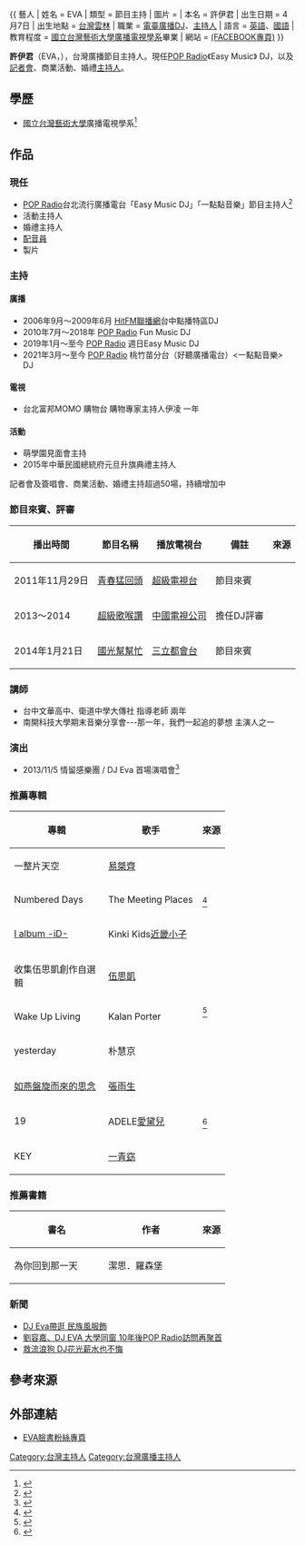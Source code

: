 {{blpsources|time=2020-12-01}}
{{notability unreferenced|time=2020-12-01}}
{{ 藝人
| 姓名 = EVA
| 類型 = 節目主持
| 圖片 =
| 本名 = 許伊君
| 出生日期 = 4月7日
| 出生地點 = [[台灣|台灣]][[雲林|雲林]]
| 職業 = [[電臺廣播|電臺廣播]][[DJ|DJ]]、[[主持人|主持人]]
| 語言 = [[英語|英語]]、[[國語|國語]]
| 教育程度 = [[國立台灣藝術大學|國立台灣藝術大學]][[廣播電視學系|廣播電視學系]]畢業
| 網站 = [https://www.facebook.com/FM91.7 (FACEBOOK專頁)]
}}

'''許伊君'''（EVA，{{Bd||4月7日|}}），台灣廣播節目主持人。現任[[POP_Radio|POP Radio]]《Easy Music》 DJ，以及[[記者會|記者會]]、商業活動、婚禮[[主持人|主持人]]。

==學歷==
*[[國立台灣藝術大學|國立台灣藝術大學]]廣播電視學系<ref>{{Cite web |url=http://stage.stream.omusic.com.tw/omusic_cms/index.php?view=singer&singer_id=21722 |title=omusic DJ簡歷 |access-date=2014-07-23 |archive-date=2016-03-04 |archive-url=https://web.archive.org/web/20160304124142/http://stage.stream.omusic.com.tw/omusic_cms/index.php?view=singer&singer_id=21722 |dead-url=no }}</ref>

==作品==
===現任===
*[[POP_Radio|POP Radio]]台北流行廣播電台「Easy Music DJ」「一點點音樂」節目主持人<ref>{{Cite web |url=http://www.pop917.com/People_DJProfile.aspx?ID=19 |title=POP Radio DJ介紹 |access-date=2014-07-23 |archive-date=2015-09-24 |archive-url=https://web.archive.org/web/20150924075557/http://www.pop917.com/People_DJProfile.aspx?ID=19 |dead-url=no }}</ref>
*活動主持人
*婚禮主持人
*[[配音員|配音員]]
*製片

===主持===
====廣播====
*2006年9月～2009年6月 [[HitFM聯播網|HitFM聯播網]]台中點播特區DJ
*2010年7月～2018年      [[POP_Radio|POP Radio]] Fun Music DJ
*2019年1月～至今        [[POP_Radio|POP Radio]] 週日Easy Music DJ 
*2021年3月～至今        [[POP_Radio|POP Radio]] 桃竹苗分台（好聽廣播電台）<一點點音樂> DJ

====電視====
*台北富邦MOMO 購物台 購物專家主持人伊凌 一年

====活動====
* 萌學園見面會主持
* 2015年中華民國總統府元旦升旗典禮主持人

記者會及簽唱會、商業活動、婚禮主持超過50場，持續增加中

===節目來賓、評審===

{| class="wikitable"
|-
! 播出時間 !! 節目名稱 !! 播放電視台 !! 備註 !! 來源
|-
|2011年11月29日 || [[青春猛回頭|青春猛回頭]] || [[超級電視台|超級電視台]] ||節目來賓||
|-
|2013～2014 || [[超級歌喉讚|超級歌喉讚]] || [[中國電視公司|中國電視公司]] || 擔任DJ評審 ||
|-
|2014年1月21日|| [[國光幫幫忙|國光幫幫忙]] || [[三立都會台|三立都會台]] ||節目來賓||
|}

===講師===
*台中文華高中、衛道中學大傳社 指導老師 兩年
*南開科技大學期末音樂分享會---那一年，我們一起追的夢想 主演人之一

===演出===
*2013/11/5 情留感樂團 / DJ Eva 首場演唱會<ref>{{Cite web |url=http://www.indievox.com/riversidemusic/event-post/13699 |title=DJ Eva演唱會介紹 |access-date=2014-07-23 |archive-date=2016-03-04 |archive-url=https://web.archive.org/web/20160304134242/http://www.indievox.com/riversidemusic/event-post/13699 |dead-url=no }}</ref> 

===推薦專輯===

{| class="wikitable"
|-
! width="150"|專輯 !! width="150"|歌手 !!來源
|-
| 一整片天空|| [[易桀齊|易桀齊]] || rowspan=3|<ref>{{Cite web |url=http://www.hitoradio.com/media/epaper/3/47.htm |title=HitFM第44期電子報 |access-date=2014-07-28 |archive-date=2016-03-04 |archive-url=https://web.archive.org/web/20160304193852/http://www.hitoradio.com/media/epaper/3/47.htm |dead-url=no }}</ref> 
|-
| Numbered Days || The Meeting Places
|-
|[[I_album_-iD-|I album -iD-]] || Kinki Kids[[近畿小子|近畿小子]]
|-
| 收集伍思凱創作自選輯 || [[伍思凱|伍思凱]] || rowspan=3|<ref>{{Cite web |url=http://www.hitoradio.com/media/epaper/3/76.htm |title=HitFM第73期電子報 |access-date=2014-07-28 |archive-date=2016-03-04 |archive-url=https://web.archive.org/web/20160304202129/http://www.hitoradio.com/media/epaper/3/76.htm |dead-url=no }}</ref> 
|-
| Wake Up Living || Kalan Porter 
|-
| yesterday || 朴慧京 
|-
| [[如燕盤旋而來的思念|如燕盤旋而來的思念]] || [[張雨生|張雨生]] || rowspan=3|<ref>{{Cite web |url=http://www.hitoradio.com/media/epaper/3/76.htm |title=HitFM第99期電子報 |access-date=2014-07-28 |archive-date=2016-03-04 |archive-url=https://web.archive.org/web/20160304202129/http://www.hitoradio.com/media/epaper/3/76.htm |dead-url=no }}</ref>
|-
| 19 || ADELE[[愛黛兒|愛黛兒]]
|-
| KEY || [[一青窈|一青窈]] 
|}

===推薦書籍===

{| class="wikitable"
|-
! width="150"|書名 !! width="150"|作者 !!來源
|-
| 為你回到那一天|| 潔思．羅森堡 || 
|}


===新聞===
*[http://www.appledaily.com.tw/appledaily/article/supplement/20070528/3511084/ DJ Eva帶逛 民族風服飾] {{Wayback|url=http://www.appledaily.com.tw/appledaily/article/supplement/20070528/3511084/ |date=20171007031022 }}
*[http://www.pop917.com/Event_HeadLineDetail.aspx?ID=586 劉容嘉、DJ EVA 大學同窗 10年後POP Radio訪問再聚首] {{Wayback|url=http://www.pop917.com/Event_HeadLineDetail.aspx?ID=586 |date=20150924075554 }}
*[http://www1.nihaotw.com/twxw/shwx/201408/t20140809_961046.htm 救流浪狗 DJ花光薪水也不悔] {{Wayback|url=http://www1.nihaotw.com/twxw/shwx/201408/t20140809_961046.htm |date=20160304140045 }}

==參考來源==
{{reflist}}

==外部連結==
*[https://www.facebook.com/FM91.7 EVA臉書粉絲專頁]

[[Category:台灣主持人|Category:台灣主持人]]
[[Category:台灣廣播主持人|Category:台灣廣播主持人]]
